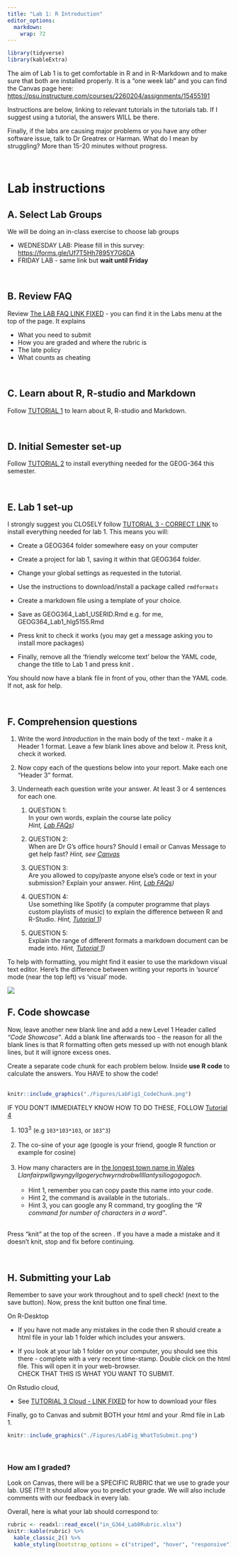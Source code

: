 ```yaml
---
title: "Lab 1: R Introduction"
editor_options: 
  markdown: 
    wrap: 72
---
```


```r
library(tidyverse)
library(kableExtra)
```

The aim of Lab 1 is to get comfortable in R and in R-Markdown and to
make sure that both are installed properly. It is a "one week lab" and
you can find the Canvas page here:
<https://psu.instructure.com/courses/2260204/assignments/15455191>

Instructions are below, linking to relevant tutorials in the tutorials
tab. If I suggest using a tutorial, the answers WILL be there.

Finally, if the labs are causing major problems or you have any other
software issue, talk to Dr Greatrex or Harman. What do I mean by
struggling? More than 15-20 minutes without progress.

<br>

# Lab instructions

## A. Select Lab Groups

We will be doing an in-class exercise to choose lab groups

-   WEDNESDAY LAB: Please fill in this survey:
    <https://forms.gle/Uf7T5Hh7895Y7G6DA>\
-   FRIDAY LAB - same link but **wait until Friday**

<br>

## B. Review FAQ

Review [The LAB FAQ LINK FIXED](https://psu-spatial.github.io/Geog364-2023/in_G364_Lab0_FAQ.html) - you can find it in the Labs
menu at the top of the page. It explains

-   What you need to submit
-   How you are graded and where the rubric is
-   The late policy
-   What counts as cheating

<br>

## C. Learn about R, R-studio and Markdown

Follow [TUTORIAL
1](https://psu-spatial.github.io/Geog364-2023/in_Tutorial01WhatisR.html)
to learn about R, R-studio and Markdown.

<br>

## D. Initial Semester set-up

Follow [TUTORIAL
2](https://psu-spatial.github.io/Geog364-2023/in_Tutorial02SetUp.html)
to install everything needed for the GEOG-364 this semester.

<br>

## E. Lab 1 set-up

I strongly suggest you CLOSELY follow [TUTORIAL
3 - CORRECT LINK](https://psu-spatial.github.io/Geog364-2023/in_Tutorial03LabSetUp.html)
to install everything needed for lab 1. This means you will: <br>

-   Create a GEOG364 folder somewhere easy on your computer

-   Create a project for lab 1, saving it within that GEOG364 folder.

-   Change your global settings as requested in the tutorial.

-   Use the instructions to download/install a package called
    `rmdformats`

-   Create a markdown file using a template of your choice.

-   Save as GEOG364_Lab1_USERID.Rmd e.g. for me,
    GEOG364_Lab1_hlg5155.Rmd

-   Press knit to check it works (you may get a message asking you to
    install more packages)

-   Finally, remove all the 'friendly welcome text' below the YAML code,
    change the title to Lab 1 and press knit .<br>

You should now have a blank file in front of you, other than the YAML
code. If not, ask for help.

<br>

## F. Comprehension questions

1.  Write the word *Introduction* in the main body of the text - make it
    a Header 1 format. Leave a few blank lines above and below it. Press
    knit, check it worked.

2.  Now copy each of the questions below into your report. Make each one
    "Header 3" format.

3.  Underneath each question write your answer. At least 3 or 4
    sentences for each one. <br>

    1.  QUESTION 1: <br>In your own words, explain the course late
        policy<br> *Hint, [Lab
        FAQs](https://psu-spatial.github.io/Geog364-2023/in_G364_Lab0_FAQ.html))*
        <br>

    2.  QUESTION 2: <br>When are Dr G's office hours? Should I email or
        Canvas Message to get help fast? *Hint, see
        [Canvas](https://psu.instructure.com/courses/2260204)* <br>

    3.  QUESTION 3: <br>Are you allowed to copy/paste anyone else's code
        or text in your submission? Explain your answer. *Hint, [Lab
        FAQs](https://psu-spatial.github.io/Geog364-2023/in_G364_Lab0_FAQ.html))*
        <br>

    4.  QUESTION 4: <br>Use something like Spotify (a computer programme
        that plays custom playlists of music) to explain the difference
        between R and R-Studio. *Hint, [Tutorial
        1](https://psu-spatial.github.io/Geog364-2023/in_Tutorial01WhatisR.html))*
        <br>

    5.  QUESTION 5: <br>Explain the range of different formats a
        markdown document can be made into. *Hint, [Tutorial
        1](https://psu-spatial.github.io/Geog364-2023/in_Tutorial01WhatisR.html))*<br>

To help with formatting, you might find it easier to use the markdown
visual text editor. Here's the difference between writing your reports
in 'source' mode (near the top left) vs 'visual' mode.

![](https://quarto.org/docs/get-started/hello/images/rstudio-source-visual.png)

## F. Code showcase

Now, leave another new blank line and add a new Level 1 Header called
*"Code Showcase"*. Add a blank line afterwards too - the reason for all
the blank lines is that R formatting often gets messed up with not
enough blank lines, but it will ignore excess ones.

Create a separate code chunk for each problem below. Inside **use R
code** to calculate the answers. You HAVE to show the code! <br><br>

```r
knitr::include_graphics("./Figures/LabFig1_CodeChunk.png")
```

IF YOU DON'T IMMEDIATELY KNOW HOW TO DO THESE, FOLLOW [Tutorial
4](https://psu-spatial.github.io/Geog364-2023/in_Tutorial04ConsoleBasics.html)

1.  103^3^ (e.g `103*103*103`, or `103^3`) <br>\
2.  The co-sine of your age (google is your friend, google R function or
    example for cosine) <br>\
3.  How many characters are in [the longest town name in
    Wales](https://www.bbcamerica.com/anglophenia/2015/09/how-to-pronounce-the-longest-place-name-in-the-u-k)
    *Llanfairpwllgwyngyllgogerychwyrndrobwllllantysiliogogogoch*. <br>\
    -   Hint 1, remember you can copy paste this name into your code.
        <br>
    -   Hint 2, the command is available in the tutorials..
    -   Hint 3, you can google any R command, try googling the *"R
        command for number of characters in a word"*.<br><br>

Press "knit" at the top of the screen . If you have a made a mistake and
it doesn't knit, stop and fix before continuing.

<br>

## H. Submitting your Lab

Remember to save your work throughout and to spell check! (next to the
save button). Now, press the knit button one final time.

On R-Desktop

-   If you have not made any mistakes in the code then R should create a
    html file in your lab 1 folder which includes your answers.

-   If you look at your lab 1 folder on your computer, you should see
    this there - complete with a very recent time-stamp. Double click on
    the html file. This will open it in your web-browser.\
    CHECK THAT THIS IS WHAT YOU WANT TO SUBMIT.<br>

On Rstudio cloud,

-   See [TUTORIAL
    3 Cloud - LINK FIXED](https://psu-spatial.github.io/Geog364-2023/in_Tutorial03LabSetUp.html#Projects_using_Rstudioposit_Cloud)
    for how to download your files <br>

Finally, go to Canvas and submit BOTH your html and your .Rmd file in
Lab 1.

```r
knitr::include_graphics("./Figures/LabFig_WhatToSubmit.png")
```

<br>

### How am I graded?

Look on Canvas, there will be a SPECIFIC RUBRIC that we use to grade
your lab. USE IT!!! It should allow you to predict your grade. We will
also include comments with our feedback in every lab.

Overall, here is what your lab should correspond to:

```r
rubric <- readxl::read_excel("in_G364_Lab0Rubric.xlsx")
knitr::kable(rubric) %>%   
  kable_classic_2() %>%
  kable_styling(bootstrap_options = c("striped", "hover", "responsive"))


```
